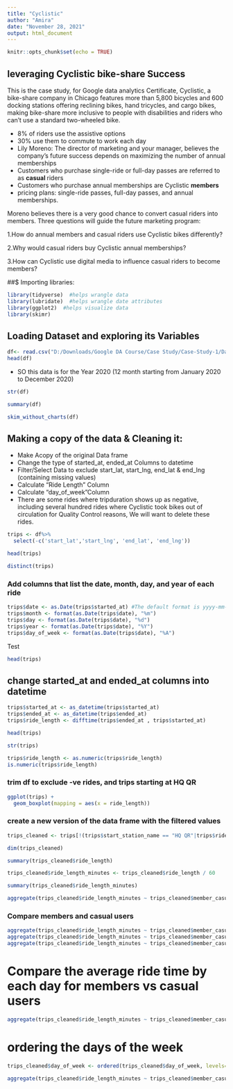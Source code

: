 ---
title: "Cyclistic"
author: "Amira"
date: "November 28, 2021"
output: html_document
---

```{r setup, include=FALSE}
knitr::opts_chunk$set(echo = TRUE)
```

## leveraging Cyclistic bike-share Success

This is the case study, for Google data analytics Certificate, Cyclistic, a bike-share company in Chicago features more than 5,800 bicycles and 600 docking stations offering reclining bikes, hand tricycles, and cargo bikes, making bike-share more inclusive to people with disabilities and riders who can’t use a standard two-wheeled bike.

* 8% of riders use the assistive options
* 30% use them to commute to work each day
* Lily Moreno: The director of marketing and your manager, believes the company’s future success depends on maximizing the number of annual memberships
* Customers who purchase single-ride or full-day passes are referred to as **casual ** riders
* Customers who purchase annual memberships are Cyclistic **members**
* pricing plans: single-ride passes, full-day passes, and annual memberships.

Moreno believes there is a very good chance to convert casual riders into members.
Three questions will guide the future marketing program:


1.How do annual members and casual riders use Cyclistic bikes differently?


2.Why would casual riders buy Cyclistic annual memberships?


3.How can Cyclistic use digital media to influence casual riders to become members?


##$ Importing libraries:
```{r }
library(tidyverse)  #helps wrangle data
library(lubridate)  #helps wrangle date attributes
library(ggplot2)  #helps visualize data
library(skimr)
```

## Loading Dataset and exploring its Variables 

```{r loading dataset}
df<- read.csv("D:/Downloads/Google DA Course/Case Study/Case-Study-1/Data/Cyclist_2020.csv")
head(df)
```
 * SO this data is for the Year 2020 (12 month starting from January 2020 to December 2020)
```{r}
str(df)
```

```{r}
summary(df)
```

```{r}
skim_without_charts(df)
```


## Making a copy of the data & Cleaning it:

* Make Acopy of the original Data frame
* Change the type of started_at, ended_at Columns to datetime
* Filter/Select Data to exclude start_lat, start_lng, end_lat & end_lng (containing missing values)
* Calculate "Ride Length " Column
* Calculate “day_of_week ”Column
* There are some rides where tripduration shows up as negative, including several hundred rides where Cyclistic took bikes out of circulation for Quality Control reasons, We will want to delete these rides.
```{r}
trips <- df%>%
  select(-c('start_lat','start_lng', 'end_lat', 'end_lng'))
```
```{r}
head(trips)
```

```{r} 
distinct(trips)
```

### Add columns that list the date, month, day, and year of each ride

```{r}
trips$date <- as.Date(trips$started_at) #The default format is yyyy-mm-dd
trips$month <- format(as.Date(trips$date), "%m")
trips$day <- format(as.Date(trips$date), "%d")
trips$year <- format(as.Date(trips$date), "%Y")
trips$day_of_week <- format(as.Date(trips$date), "%A")

```


Test
```{r}
head(trips)
```
## change started_at and ended_at columns into datetime

```{r}
trips$started_at <- as_datetime(trips$started_at)
trips$ended_at <- as_datetime(trips$ended_at)
trips$ride_length <- difftime(trips$ended_at , trips$started_at)
```

```{r}
head(trips)

```


```{r}
str(trips)
```
```{r}
trips$ride_length <- as.numeric(trips$ride_length)
is.numeric(trips$ride_length)
```
### trim df to exclude -ve rides, and trips starting at HQ QR

```{r}
ggplot(trips) + 
  geom_boxplot(mapping = aes(x = ride_length))

```
### create a new version of the data frame with the filtered values 
```{r}
trips_cleaned <- trips[!(trips$start_station_name == "HQ QR"|trips$ride_length <= 0),]
```

```{r}
dim(trips_cleaned)
```
```{r}
summary(trips_cleaned$ride_length)
```
```{r}
trips_cleaned$ride_length_minutes <- trips_cleaned$ride_length / 60
```
```{r}
summary(trips_cleaned$ride_length_minutes)
```


```{r}
aggregate(trips_cleaned$ride_length_minutes ~ trips_cleaned$member_casual, FUN = mean)

```
### Compare members and casual users

```{r}
aggregate(trips_cleaned$ride_length_minutes ~ trips_cleaned$member_casual, FUN = median)
aggregate(trips_cleaned$ride_length_minutes ~ trips_cleaned$member_casual, FUN = max)
aggregate(trips_cleaned$ride_length_minutes ~ trips_cleaned$member_casual, FUN = min)

```

# Compare the average ride time by each day for members vs casual users

```{r}
aggregate(trips_cleaned$ride_length_minutes ~ trips_cleaned$member_casual + trips_cleaned$day_of_week ,FUN = mean)
```
# ordering the days of the week

```{r}
trips_cleaned$day_of_week <- ordered(trips_cleaned$day_of_week, levels=c("Sunday", "Monday", "Tuesday", "Wednesday", "Thursday", "Friday", "Saturday"))


```

```{r}
aggregate(trips_cleaned$ride_length_minutes ~ trips_cleaned$member_casual + trips_cleaned$day_of_week ,FUN = mean)

```

